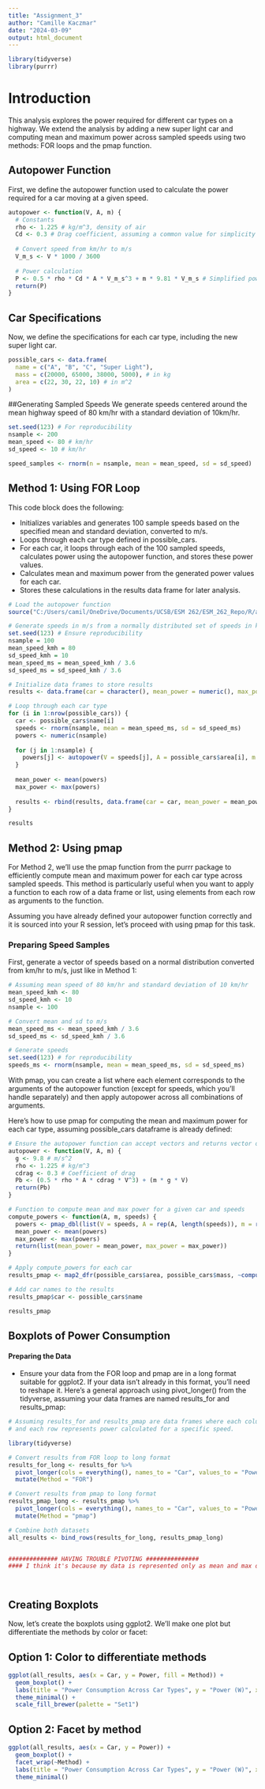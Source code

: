 ```yaml
---
title: "Assignment_3"
author: "Camille Kaczmar"
date: "2024-03-09"
output: html_document
---
```


```r
library(tidyverse)
library(purrr)
```

# Introduction
This analysis explores the power required for different car types on a highway. We extend the analysis by adding a new super light car and computing mean and maximum power across sampled speeds using two methods: FOR loops and the pmap function.

## Autopower Function
First, we define the autopower function used to calculate the power required for a car moving at a given speed.

```r
autopower <- function(V, A, m) {
  # Constants
  rho <- 1.225 # kg/m^3, density of air
  Cd <- 0.3 # Drag coefficient, assuming a common value for simplicity
  
  # Convert speed from km/hr to m/s
  V_m_s <- V * 1000 / 3600 
  
  # Power calculation
  P <- 0.5 * rho * Cd * A * V_m_s^3 + m * 9.81 * V_m_s # Simplified power equation
  return(P)
}
```

## Car Specifications
Now, we define the specifications for each car type, including the new super light car.

```r
possible_cars <- data.frame(
  name = c("A", "B", "C", "Super Light"),
  mass = c(20000, 65000, 38000, 5000), # in kg
  area = c(22, 30, 22, 10) # in m^2
)
```


##Generating Sampled Speeds
We generate speeds centered around the mean highway speed of 80 km/hr with a standard deviation of 10km/hr.


```r
set.seed(123) # For reproducibility
nsample <- 200
mean_speed <- 80 # km/hr
sd_speed <- 10 # km/hr

speed_samples <- rnorm(n = nsample, mean = mean_speed, sd = sd_speed)
```

## Method 1: Using FOR Loop
This code block does the following:

- Initializes variables and generates 100 sample speeds based on the specified mean and standard deviation, converted to m/s.
- Loops through each car type defined in possible_cars.
- For each car, it loops through each of the 100 sampled speeds, calculates power using the autopower function, and stores these power values.
- Calculates mean and maximum power from the generated power values for each car.
- Stores these calculations in the results data frame for later analysis.

```r
# Load the autopower function
source("C:/Users/camil/OneDrive/Documents/UCSB/ESM 262/ESM_262_Repo/R/autopower.R")

# Generate speeds in m/s from a normally distributed set of speeds in km/hr
set.seed(123) # Ensure reproducibility
nsample = 100
mean_speed_kmh = 80
sd_speed_kmh = 10
mean_speed_ms = mean_speed_kmh / 3.6
sd_speed_ms = sd_speed_kmh / 3.6

# Initialize data frames to store results
results <- data.frame(car = character(), mean_power = numeric(), max_power = numeric(), stringsAsFactors = FALSE)

# Loop through each car type
for (i in 1:nrow(possible_cars)) {
  car <- possible_cars$name[i]
  speeds <- rnorm(nsample, mean = mean_speed_ms, sd = sd_speed_ms)
  powers <- numeric(nsample)
  
  for (j in 1:nsample) {
    powers[j] <- autopower(V = speeds[j], A = possible_cars$area[i], m = possible_cars$mass[i])
  }
  
  mean_power <- mean(powers)
  max_power <- max(powers)
  
  results <- rbind(results, data.frame(car = car, mean_power = mean_power, max_power = max_power))
}

results
```



## Method 2: Using pmap
For Method 2, we'll use the pmap function from the purrr package to efficiently compute mean and maximum power for each car type across sampled speeds. This method is particularly useful when you want to apply a function to each row of a data frame or list, using elements from each row as arguments to the function.

Assuming you have already defined your autopower function correctly and it is sourced into your R session, let's proceed with using pmap for this task.

### Preparing Speed Samples
First, generate a vector of speeds based on a normal distribution converted from km/hr to m/s, just like in Method 1:

```r
# Assuming mean speed of 80 km/hr and standard deviation of 10 km/hr
mean_speed_kmh <- 80
sd_speed_kmh <- 10
nsample <- 100

# Convert mean and sd to m/s
mean_speed_ms <- mean_speed_kmh / 3.6
sd_speed_ms <- sd_speed_kmh / 3.6

# Generate speeds
set.seed(123) # for reproducibility
speeds_ms <- rnorm(nsample, mean = mean_speed_ms, sd = sd_speed_ms)

```

With pmap, you can create a list where each element corresponds to the arguments of the autopower function (except for speeds, which you'll handle separately) and then apply autopower across all combinations of arguments.

Here's how to use pmap for computing the mean and maximum power for each car type, assuming possible_cars dataframe is already defined:

```r
# Ensure the autopower function can accept vectors and returns vector of powers
autopower <- function(V, A, m) {
  g <- 9.8 # m/s^2
  rho <- 1.225 # kg/m^3
  cdrag <- 0.3 # Coefficient of drag
  Pb <- (0.5 * rho * A * cdrag * V^3) + (m * g * V)
  return(Pb)
}

# Function to compute mean and max power for a given car and speeds
compute_powers <- function(A, m, speeds) {
  powers <- pmap_dbl(list(V = speeds, A = rep(A, length(speeds)), m = rep(m, length(speeds))), autopower)
  mean_power <- mean(powers)
  max_power <- max(powers)
  return(list(mean_power = mean_power, max_power = max_power))
}

# Apply compute_powers for each car
results_pmap <- map2_dfr(possible_cars$area, possible_cars$mass, ~compute_powers(.x, .y, speeds_ms))

# Add car names to the results
results_pmap$car <- possible_cars$name

results_pmap
```


## Boxplots of Power Consumption
#### Preparing the Data
- Ensure your data from the FOR loop and pmap are in a long format suitable for ggplot2. If your data isn't already in this format, you'll need to reshape it. Here's a general approach using pivot_longer() from the tidyverse, assuming your data frames are named results_for and results_pmap:

```r
# Assuming results_for and results_pmap are data frames where each column represents a car type
# and each row represents power calculated for a specific speed.

library(tidyverse)

# Convert results from FOR loop to long format
results_for_long <- results_for %>%
  pivot_longer(cols = everything(), names_to = "Car", values_to = "Power") %>%
  mutate(Method = "FOR")

# Convert results from pmap to long format
results_pmap_long <- results_pmap %>%
  pivot_longer(cols = everything(), names_to = "Car", values_to = "Power") %>%
  mutate(Method = "pmap")

# Combine both datasets
all_results <- bind_rows(results_for_long, results_pmap_long)


############## HAVING TROUBLE PIVOTING ###############
#### I think it's because my data is represented only as mean and max data sets, rather than a sampled data set. HELP! ######### 




```


## Creating Boxplots
Now, let's create the boxplots using ggplot2. We'll make one plot but differentiate the methods by color or facet:

## Option 1: Color to differentiate methods


```r
ggplot(all_results, aes(x = Car, y = Power, fill = Method)) +
  geom_boxplot() +
  labs(title = "Power Consumption Across Car Types", y = "Power (W)", x = "Car Type") +
  theme_minimal() +
  scale_fill_brewer(palette = "Set1")
```

## Option 2: Facet by method

```r
ggplot(all_results, aes(x = Car, y = Power)) +
  geom_boxplot() +
  facet_wrap(~Method) +
  labs(title = "Power Consumption Across Car Types", y = "Power (W)", x = "Car Type") +
  theme_minimal()
```










